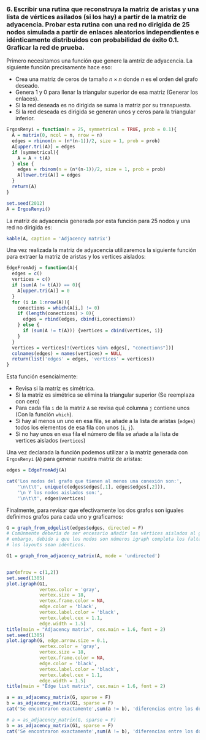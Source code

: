 ### **6. Escribir una rutina que reconstruya la matriz de aristas y una lista de vértices asilados (si los hay) a partir de la matriz de adyacencia. Probar esta rutina con una red no dirigida de 25 nodos simulada a partir de enlaces aleatorios independientes e idénticamente distribuidos con probabilidad de éxito 0.1. Graficar la red de prueba.**

Primero necesitamos una función que genere la amtriz de adyacencia. La siguiente función precisamente hace eso:

- Crea una matriz de ceros de tamaño $n \times n$ donde $n$ es el orden del grafo deseado.
- Genera 1 y 0 para llenar la triangular superior de esa matriz (Generar los enlaces).
- Si la red deseada es no dirigida se suma la matriz por su transpuesta.
- Si la red deseada es dirigida se generan unos y ceros para la triangular inferior.

```r
ErgosRenyi = function(n = 25, symmetrical = TRUE, prob = 0.1){
  A = matrix(0, ncol = n, nrow = n)
  edges = rbinom(n = (n*(n-1))/2, size = 1, prob = prob)
  A[upper.tri(A)] = edges
  if (symmetrical){
    A = A + t(A)
  } else {
    edges = rbinom(n = (n*(n-1))/2, size = 1, prob = prob)
    A[lower.tri(A)] = edges
  }
  return(A)
}

set.seed(2012)
A = ErgosRenyi()
```

La matriz de adyacencia generada por esta función para 25 nodos y una red no dirigida es:

```r
kable(A, caption = 'Adjacency matrix')
```

Una vez realizada la matriz de adyacencia utilizaremos la siguiente función para extraer la matriz de aristas y los vertices aislados:

```r
EdgeFromAdj = function(A){
  edges = c()
  vertices = c()
  if (sum(A != t(A)) == 0){
    A[upper.tri(A)] = 0
  }
  for (i in 1:nrow(A)){
    conections = which(A[i,] != 0)
    if (length(conections) > 0){
      edges = rbind(edges, cbind(i,conections))
    } else {
      if (sum(A != t(A))) {vertices = cbind(vertices, i)}
    }
  }
  vertices = vertices[!(vertices %in% edges[, "conections"])]
  colnames(edges) = names(vertices) = NULL
  return(list('edges' = edges, 'vertices' = vertices))
}
```

Esta función esencialmente: 

- Revisa si la matriz es simétrica.
- Si la matriz es simétrica se elimina la triangular superior (Se reemplaza con cero)
- Para cada fila `i` de la matriz `A` se revisa qué columna `j` contiene unos (Con la función `which`).
- Si hay al menos un uno en esa fila, se añade a la lista de aristas (`edges`) todos los elementos de esa fila con unos (`i`, `j`).
- Si no hay unos en esa fila el número de fila se añade a la lista de vertices aislados (`vertices`)

Una vez declarada la función podemos utilizar a la matriz generada con `ErgosRenyi` (`A`) para generar nuestra matriz de aristas:


```r
edges = EdgeFromAdj(A)
```

```r
cat('Los nodos del grafo que tienen al menos una conexión son:',
    '\n\t\t', unique(c(edges$edges[,1], edges$edges[,2])),
    '\n Y los nodos aislados son:', 
    '\n\t\t', edges$vertices)
```

Finalmente, para revisar que efectivamente los dos grafos son iguales definimos grafos para cada uno y graficamos: 

```r
G = graph_from_edgelist(edges$edges, directed = F)
# Comúnmente debería de ser encesario añadir los vértices aislados al grafo. Sin 
# embargo, debido a que los nodos son números igraph completa los faltantes y ayuda a que
# los layouts sean idénticos.

G1 = graph_from_adjacency_matrix(A, mode = 'undirected')


par(mfrow = c(1,2))
set.seed(1305)
plot.igraph(G1,
            vertex.color = 'gray', 
            vertex.size = 18,
            vertex.frame.color = NA, 
            edge.color = 'black',
            vertex.label.color = 'black', 
            vertex.label.cex = 1.1,
            edge.width = 1.5)
title(main = "Adjacency matrix", cex.main = 1.6, font = 2)
set.seed(1305)
plot.igraph(G, edge.arrow.size = 0.1,
            vertex.color = 'gray', 
            vertex.size = 18,
            vertex.frame.color = NA, 
            edge.color = 'black',
            vertex.label.color = 'black', 
            vertex.label.cex = 1.1,
            edge.width = 1.5)
title(main = "Edge list matrix", cex.main = 1.6, font = 2)

a = as_adjacency_matrix(G, sparse = F)
b = as_adjacency_matrix(G1, sparse = F)
cat('Se encontraron exactamente',sum(a != b), 'diferencias entre los dos grafos.')
```

```r
# a = as_adjacency_matrix(G, sparse = F)
b = as_adjacency_matrix(G1, sparse = F)
cat('Se encontraron exactamente',sum(A != b), 'diferencias entre los dos grafos.')
```